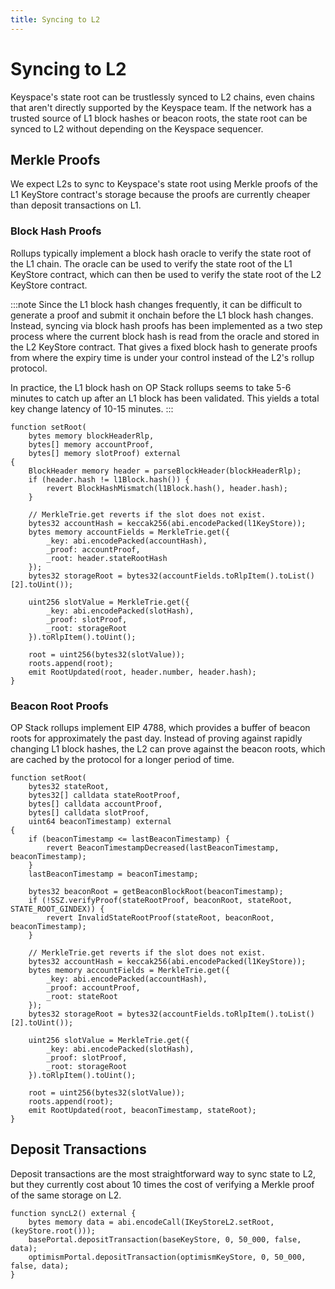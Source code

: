 ```yaml
---
title: Syncing to L2
---
```


# Syncing to L2

Keyspace's state root can be trustlessly synced to L2 chains, even chains that aren't directly supported by the Keyspace team. If the network has a trusted source of L1 block hashes or beacon roots, the state root can be synced to L2 without depending on the Keyspace sequencer.

## Merkle Proofs

We expect L2s to sync to Keyspace's state root using Merkle proofs of the L1 KeyStore contract's storage because the proofs are currently cheaper than deposit transactions on L1.

### Block Hash Proofs

Rollups typically implement a block hash oracle to verify the state root of the L1 chain. The oracle can be used to verify the state root of the L1 KeyStore contract, which can then be used to verify the state root of the L2 KeyStore contract.

:::note
Since the L1 block hash changes frequently, it can be difficult to generate a proof and submit it onchain before the L1 block hash changes. Instead, syncing via block hash proofs has been implemented as a two step process where the current block hash is read from the oracle and stored in the L2 KeyStore contract. That gives a fixed block hash to generate proofs from where the expiry time is under your control instead of the L2's rollup protocol.

In practice, the L1 block hash on OP Stack rollups seems to take 5-6 minutes to catch up after an L1 block has been validated. This yields a total key change latency of 10-15 minutes.
:::

```solidity
function setRoot(
    bytes memory blockHeaderRlp,
    bytes[] memory accountProof,
    bytes[] memory slotProof) external
{
    BlockHeader memory header = parseBlockHeader(blockHeaderRlp);
    if (header.hash != l1Block.hash()) {
        revert BlockHashMismatch(l1Block.hash(), header.hash);
    }

    // MerkleTrie.get reverts if the slot does not exist.
    bytes32 accountHash = keccak256(abi.encodePacked(l1KeyStore));
    bytes memory accountFields = MerkleTrie.get({
        _key: abi.encodePacked(accountHash),
        _proof: accountProof,
        _root: header.stateRootHash
    });
    bytes32 storageRoot = bytes32(accountFields.toRlpItem().toList()[2].toUint());

    uint256 slotValue = MerkleTrie.get({
        _key: abi.encodePacked(slotHash),
        _proof: slotProof,
        _root: storageRoot
    }).toRlpItem().toUint();

    root = uint256(bytes32(slotValue));
    roots.append(root);
    emit RootUpdated(root, header.number, header.hash);
}
```

### Beacon Root Proofs

OP Stack rollups implement EIP 4788, which provides a buffer of beacon roots for approximately the past day. Instead of proving against rapidly changing L1 block hashes, the L2 can prove against the beacon roots, which are cached by the protocol for a longer period of time.

```solidity
function setRoot(
    bytes32 stateRoot,
    bytes32[] calldata stateRootProof,
    bytes[] calldata accountProof,
    bytes[] calldata slotProof,
    uint64 beaconTimestamp) external
{
    if (beaconTimestamp <= lastBeaconTimestamp) {
        revert BeaconTimestampDecreased(lastBeaconTimestamp, beaconTimestamp);
    }
    lastBeaconTimestamp = beaconTimestamp;
    
    bytes32 beaconRoot = getBeaconBlockRoot(beaconTimestamp);
    if (!SSZ.verifyProof(stateRootProof, beaconRoot, stateRoot, STATE_ROOT_GINDEX)) {
        revert InvalidStateRootProof(stateRoot, beaconRoot, beaconTimestamp);
    }

    // MerkleTrie.get reverts if the slot does not exist.
    bytes32 accountHash = keccak256(abi.encodePacked(l1KeyStore));
    bytes memory accountFields = MerkleTrie.get({
        _key: abi.encodePacked(accountHash),
        _proof: accountProof,
        _root: stateRoot
    });
    bytes32 storageRoot = bytes32(accountFields.toRlpItem().toList()[2].toUint());

    uint256 slotValue = MerkleTrie.get({
        _key: abi.encodePacked(slotHash),
        _proof: slotProof,
        _root: storageRoot
    }).toRlpItem().toUint();

    root = uint256(bytes32(slotValue));
    roots.append(root);
    emit RootUpdated(root, beaconTimestamp, stateRoot);
}
```

## Deposit Transactions

Deposit transactions are the most straightforward way to sync state to L2, but they currently cost about 10 times the cost of verifying a Merkle proof of the same storage on L2.

```solidity
function syncL2() external {
    bytes memory data = abi.encodeCall(IKeyStoreL2.setRoot, (keyStore.root()));
    basePortal.depositTransaction(baseKeyStore, 0, 50_000, false, data);
    optimismPortal.depositTransaction(optimismKeyStore, 0, 50_000, false, data);
}
```
